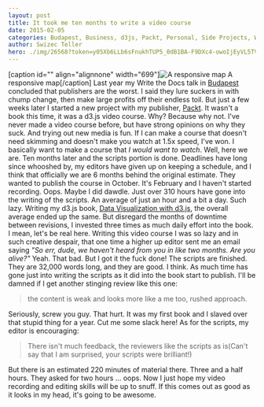 ```yaml
---
layout: post
title: It took me ten months to write a video course
date: 2015-02-05
categories: Budapest, Business, d3js, Packt, Personal, Side Projects, Writing, Writing
author: Swizec Teller
hero: ./img/26568?token=y05Xb6LLb6sFnukhTUP5_0dB1BA-F9DXc4-owoIjEyVL5TViZdVoWfPVXPjkUMmOxnfojn4WvSfGuL1mI_bnIpM
---
```


\[caption id="" align="alignnone" width="699"]![A responsive map](./img/26568?token=y05Xb6LLb6sFnukhTUP5_0dB1BA-F9DXc4-owoIjEyVL5TViZdVoWfPVXPjkUMmOxnfojn4WvSfGuL1mI_bnIpM "A responsive map") A responsive map\[/caption] Last year my Write the Docs talk in [Budapest](<http://maps.google.com/maps?ll=47.4719444444,19.0502777778&spn=0.1,0.1&q=47.4719444444,19.0502777778 (Budapest)&t=h> "Budapest") concluded that publishers are the worst. I said they lure suckers in with chump change, then make large profits off their endless toil. But just a few weeks later I started a new project with my publisher, [Packt](http://www.packtpub.com "Packt"). It wasn't a book this time, it was a d3.js video course. Why? Because why not. I've never made a video course before, but have strong opinions on why they suck. And trying out new media is fun. If I can make a course that doesn't need skimming and doesn't make you watch at 1.5x speed, I've won. I basically want to make a course that _I would want to watch_. Well, here we are. Ten months later and the scripts portion is done. Deadlines have long since whooshed by, my editors have given up on keeping a schedule, and I think that officially we are 6 months behind the original estimate. They wanted to publish the course in October. It's February and I haven't started recording. Oops. Maybe I did dawdle. Just over 310 hours have gone into the writing of the scripts. An average of just an hour and a bit a day. Such lazy. Writing my d3.js book, [Data Visualization with d3.js](https://www.packtpub.com/web-development/data-visualization-d3js), the overall average ended up the same. But disregard the months of downtime between revisions, I invested three times as much daily effort into the book. I mean, let's be real here. Writing this video course I was so lazy and in such creative despair, that one time a higher up editor sent me an email saying _"So err, dude, we haven't heard from you in like two months. Are you alive?"_ Yeah. That bad. But I got it the fuck done! The scripts are finished. They are 32,000 words long, and they are good. I think. As much time has gone just into writing the scripts as it did into the book start to publish. I'll be damned if I get another stinging review like this one:

> the content is weak and looks more like a me too, rushed approach.

Seriously, screw you guy. That hurt. It was my first book and I slaved over that stupid thing for a year. Cut me some slack here! As for the scripts, my editor is encouraging:

> There isn't much feedback, the reviewers like the scripts as is(Can't say that I am surprised, your scripts were brilliant!)

But there is an estimated 220 minutes of material there. Three and a half hours. They asked for two hours ... oops. Now I just hope my video recording and editing skills will be up to snuff. If this comes out as good as it looks in my head, it's going to be awesome.
